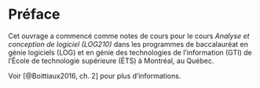# Préface {.unnumbered}

Cet ouvrage a commencé comme notes de cours pour le cours _Analyse et conception de logiciel (LOG210)_ dans les programmes de baccalauréat en génie logiciels (LOG) et en génie des technologies de l'information (GTI) de l'École de technologie supérieure (ÉTS) à Montréal, au Québec.

Voir [@Boittiaux2016, ch. 2] pour plus d'informations.